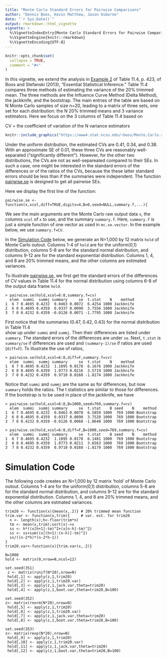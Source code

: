 ---
title: "Monte Carlo Standard Errors for Pairwise Comparisons"
author: "Dennis Boos, Kevin Matthew, Jason Osborne"
date: "`r Sys.Date()`"
output: rmarkdown::html_vignette
vignette: >
  %\VignetteIndexEntry{Monte Carlo Standard Errors for Pairwise Comparisons}
  %\VignetteEngine{knitr::rmarkdown}
  %\VignetteEncoding{UTF-8}
---

```{r setup, echo=FALSE,eval=FALSE, }
knitr::opts_chunk$set(
  collapse = TRUE,
  comment = "#>"
)
```
In this vignette, we extend the analysis in [Example 2](Example2.html) of Table 11.4, p. 423, of Boos and Stefanski (2013), "Essential Statistical Inference." Table 11.4 compares three methods of estimating the variance of the 20% trimmed mean.  The three methods are the Influence Curve Method (Delta Method), the jackknife, and the bootstrap.  The main entries of the table are based on N Monte Carlo samples of size n=20, leading to a matrix of three sets, one set for each distribution: the N 20% trimmed means and 3 variance estimators. Here we focus on the 3 columns of Table 11.4 based on

CV = the coefficient of variation of the N variance estimators

```{r graphics, out.width="650px",echo = FALSE}
knitr::include_graphics("https://www4.stat.ncsu.edu/~boos/Monte.Carlo.se/table_11_4.jpg")
```

Under the uniform distribution, the estimated CVs are 0.41, 0.34, and 0.38. With an approximate SE of 0.01, these three CVs are reasonably well-separated ("significantly different"). However, for the other two distributions, the CVs are not as well-separeated compared to their SEs. In such a case, one might be interested in the standard errors of the differences or of the ratios of the CVs, 
because the these latter standard errors should be less than if the summaries were independent. The function [pairwise.se](../help/pairwise.se) is designed to get all pairwise SEs. 

Here we display the first line of the function:

```
pairwise.se <- function(x,xcol,diff=TRUE,digits=4,B=0,seed=NULL,summary.f,...){
```

We see the main arguments are the Monte Carlo raw output data `x`, 
the columns `xcol` of `x` to use, and the summary `summary.f`. 
Here, `summary.f` is just a simple function of one vector as used
in `mc.se.vector`. In the example below, we use `summary.f=CV`.

In the [Simulation Code](#extra.code) below, we generate an N=1,000 by 12 matrix `hold`
of Monte Carlo outout.  Columns 1-4 of `hold` are for the uniform(0,1) distribution, 
columns 5-8 are for the 
standard normal distribution, and columns 9-12 are for the standard exponential 
distribution.  Columns 1, 4, and 8 are 20% trimmed means, and the other columns are estimated variances.

To illustrate [pairwise.se](../help/mc.se.matrix), we first get the standard errors of 
the differences of CV values in Table 11.4 for the normal distribution using columns 6-8
of the output data frame `hold`.

```
> pairwise.se(hold,xcol=6:8,summary.f=cv)
  elem  summi  summj summary     se  t.stat    N    method
1  6 7 0.4695 0.4232  0.0463 0.0072  6.4254 1000 Jackknife
2  6 8 0.4695 0.4359  0.0337 0.0090  3.7556 1000 Jackknife
3  7 8 0.4232 0.4359 -0.0126 0.0071 -1.7795 1000 Jackknife
```

First notice that the summaries (0.47, 0.42, 0.43) for the normal distribution in Table 11.4  
show up under `summi` and
`summj`.  Then their differences are listed under `summary`.  The standard errors of the differences
are under `se`. Next, `t.stat` is `summary/se` if differences are used and `(summary-1)/se` if ratios 
are used (`diff=F`). To illustrate the use of ratios, 

```
> pairwise.se(hold,xcol=6:8,diff=F,summary.f=cv)
  elem  summi  summj summary     se  t.stat    N    method
1  6 7 0.4695 0.4232  1.1095 0.0178  6.1676 1000 Jackknife
2  6 8 0.4695 0.4359  1.0773 0.0216  3.5719 1000 Jackknife
3  7 8 0.4232 0.4359  0.9710 0.0160 -1.8174 1000 Jackknife
```

Notice that `summi` and `summj` are the same as for differences, but now `summary` holds the
ratios. The t statistics are similar to those for differences.  
If the bootstrap is to be used in place of the jackknife, we have

```
> pairwise.se(hold,xcol=6:8,B=1000,seed=769,summary.f=cv)
  elem  summi  summj summary     se  t.stat    B seed    N    method
1  6 7 0.4695 0.4232  0.0463 0.0070  6.5859 1000  769 1000 Bootstrap
2  6 8 0.4695 0.4359  0.0337 0.0090  3.7520 1000  769 1000 Bootstrap
3  7 8 0.4232 0.4359 -0.0126 0.0068 -1.8640 1000  769 1000 Bootstrap

> pairwise.se(hold,xcol=6:8,diff=F,B=1000,seed=769,summary.f=cv)
  elem  summi  summj summary     se  t.stat    B seed    N    method
1  6 7 0.4695 0.4232  1.1095 0.0178  6.1481 1000  769 1000 Bootstrap
2  6 8 0.4695 0.4359  1.0773 0.0211  3.6563 1000  769 1000 Bootstrap
3  7 8 0.4232 0.4359  0.9710 0.0160 -1.8179 1000  769 1000 Bootstrap
```

# Simulation Code {#extra.code}

The following code creates an N=1,000 by 12 matrix 'hold' of Monte Carlo outout.  Columns 1-4
are for the uniform(0,1) distribution, columns 5-8 are for the standard normal distribution, 
and columns 9-12 are for the standard exponential distribution.  Columns 1, 4, and 8 are 
20% trimmed means, and the other columns are estmated variances.
 
```                
trim20 <- function(x){mean(x,.2)} # 20% trimmed mean function
trim.var <- function(x,trim){     # var. est. for trim20
  n <- length(x);h<-floor(trim*n)
  tm <- mean(x,trim);sort(x)->x
  ss <- h*((x[h+1]-tm)^2+(x[n-h]-tm)^2)
  ss <- ss+sum((x[(h+1):(n-h)]-tm)^2)
  ss/((n-2*h)*(n-2*h-1))
}
trim20.var<-function(x){trim.var(x,.2)}

N=1000
hold <- matrix(0,nrow=N,ncol=12)

set.seed(351)
 z <- matrix(runif(N*20),nrow=N)
 hold[,1] <- apply(z,1,trim20)
 hold[,2] <- apply(z,1,trim20.var)
 hold[,3] <- apply(z,1,jack.var,theta=trim20)
 hold[,4] <- apply(z,1,boot.var,theta=trim20,B=100)

set.seed(352)
z<- matrix(rnorm(N*20),nrow=N)
 hold[,5] <- apply(z,1,trim20)
 hold[,6] <- apply(z,1,trim20.var)
 hold[,7] <- apply(z,1,jack.var,theta=trim20)
 hold[,8] <- apply(z,1,boot.var,theta=trim20,B=100)

set.seed(353)
z<- matrix(rexp(N*20),nrow=N)
 hold[,9] <- apply(z,1,trim20)
 hold[,10] <- apply(z,1,trim20.var)
 hold[,11] <- apply(z,1,jack.var,theta=trim20)
 hold[,12] <- apply(z,1,boot.var,theta=trim20,B=100)
```

